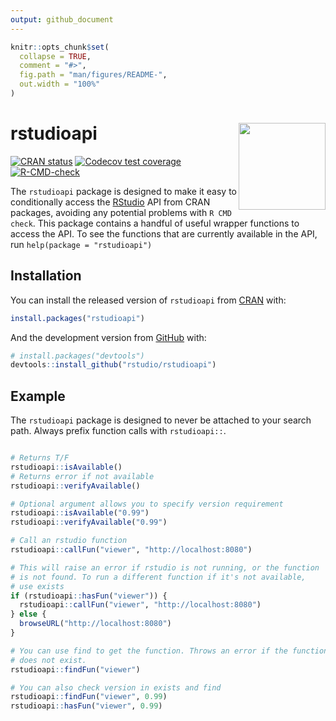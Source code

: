 ```yaml
---
output: github_document
---
```


<!-- README.md is generated from README.Rmd. Please edit that file -->

```r
knitr::opts_chunk$set(
  collapse = TRUE,
  comment = "#>",
  fig.path = "man/figures/README-",
  out.width = "100%"
)
```

# rstudioapi <a href='https://rstudio.github.io/rstudioapi/'><img src='man/figures/logo.png' align="right" height="139" /></a>


<!-- badges: start -->
[![CRAN status](https://www.r-pkg.org/badges/version/rstudioapi)](https://CRAN.R-project.org/package=rstudioapi)
[![Codecov test coverage](https://codecov.io/gh/rstudio/rstudioapi/branch/master/graph/badge.svg)](https://codecov.io/gh/rstudio/rstudioapi?branch=master)
[![R-CMD-check](https://github.com/rstudio/rstudioapi/workflows/R-CMD-check/badge.svg)](https://github.com/rstudio/rstudioapi/actions)
<!-- badges: end -->

The `rstudioapi` package is designed to make it easy to conditionally access the
[RStudio](https://rstudio.com/) API from CRAN packages, avoiding any
potential problems with `R CMD check`. This package contains a handful of useful
wrapper functions to access the API. To see the functions that are currently
available in the API, run `help(package = "rstudioapi")`


## Installation

You can install the released version of `rstudioapi` from [CRAN](https://CRAN.R-project.org) with:

``` r
install.packages("rstudioapi")
```

And the development version from [GitHub](https://github.com/) with:

``` r
# install.packages("devtools")
devtools::install_github("rstudio/rstudioapi")
```

## Example

The `rstudioapi` package is designed to never be attached to your search path.
Always prefix function calls with `rstudioapi::`.

```R

# Returns T/F
rstudioapi::isAvailable()
# Returns error if not available
rstudioapi::verifyAvailable()

# Optional argument allows you to specify version requirement
rstudioapi::isAvailable("0.99")
rstudioapi::verifyAvailable("0.99")

# Call an rstudio function
rstudioapi::callFun("viewer", "http://localhost:8080")

# This will raise an error if rstudio is not running, or the function
# is not found. To run a different function if it's not available,
# use exists
if (rstudioapi::hasFun("viewer")) {
  rstudioapi::callFun("viewer", "http://localhost:8080")
} else {
  browseURL("http://localhost:8080")
}

# You can use find to get the function. Throws an error if the function
# does not exist.
rstudioapi::findFun("viewer")

# You can also check version in exists and find
rstudioapi::findFun("viewer", 0.99)
rstudioapi::hasFun("viewer", 0.99)
```
